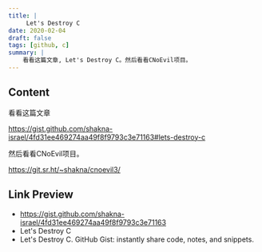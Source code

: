 ```yaml
---
title: |
     Let's Destroy C
date: 2020-02-04
draft: false
tags: [github, c]
summary: |
    看看这篇文章, Let's Destroy C。然后看看CNoEvil项目。
---
```


## Content

看看这篇文章

https://gist.github.com/shakna-israel/4fd31ee469274aa49f8f9793c3e71163#lets-destroy-c

然后看看CNoEvil项目。

https://git.sr.ht/~shakna/cnoevil3/

## Link Preview

- https://gist.github.com/shakna-israel/4fd31ee469274aa49f8f9793c3e71163
- Let's Destroy C
- Let's Destroy C. GitHub Gist: instantly share code, notes, and snippets.
